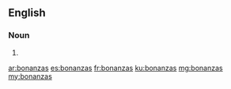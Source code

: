 ==English==

===Noun===
{{head|en|noun plural form}}

# {{plural of|bonanza|lang=en}}

[[ar:bonanzas]]
[[es:bonanzas]]
[[fr:bonanzas]]
[[ku:bonanzas]]
[[mg:bonanzas]]
[[my:bonanzas]]
